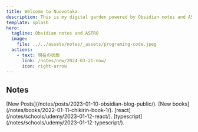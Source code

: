 ```yaml
---
title: Welcome to Nuovotaka
description: This is my digital garden powered by Obsidian notes and ASTRO.
template: splash
hero:
  tagline: Obsidian notes and ASTRO
  image:
    file: ../../assets/notes/_assets/programing-code.jpeg
  actions:
    - text: 現在の状態
      link: /notes/now/2024-03-21-now/
      icon: right-arrow
---
```



## Notes

<CardGrid stagger>
	<Card title="Posts" icon="document">
		[New Posts](/notes/posts/2023-01-10-obsidian-blog-public/).
	</Card>
	<Card title="Books" icon="open-book">
		[New books](/notes/books/2022-01-11-chikirin-book-1/).
	</Card>
	<Card title="Schools" icon="document">
		[react](/notes/schools/udemy/2023-01-12-react/).
		[typescript](/notes/schools/udemy/2023-01-12-typescript/).
	</Card>
</CardGrid>
